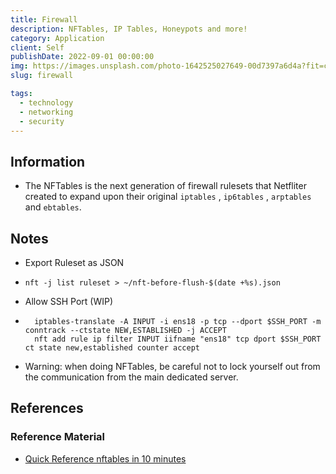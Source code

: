 ```yaml
---
title: Firewall
description: NFTables, IP Tables, Honeypots and more!
category: Application
client: Self
publishDate: 2022-09-01 00:00:00
img: https://images.unsplash.com/photo-1642525027649-00d7397a6d4a?fit=crop&w=1400&h=700&q=75
slug: firewall

tags:
  - technology
  - networking
  - security
---
```



## Information

- The NFTables is the next generation of firewall rulesets that Netfliter created to expand upon their original `iptables` , `ip6tables` , `arptables` and `ebtables`.

## Notes

- Export Ruleset as JSON

- ```shell
  nft -j list ruleset > ~/nft-before-flush-$(date +%s).json
  ```

- Allow SSH Port (WIP)

- ```shell
    iptables-translate -A INPUT -i ens18 -p tcp --dport $SSH_PORT -m conntrack --ctstate NEW,ESTABLISHED -j ACCEPT
    nft add rule ip filter INPUT iifname "ens18" tcp dport $SSH_PORT ct state new,established counter accept
    ```

- Warning: when doing NFTables, be careful not to lock yourself out from the communication from the main dedicated server.

## References

### Reference Material

- [Quick Reference nftables in 10 minutes](https://wiki.nftables.org/wiki-nftables/index.php/Quick_reference-nftables_in_10_minutes)
